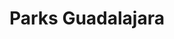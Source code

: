 ---
  title: Parks Guadalajara
  slug: parks-gdl
  year: 2025
  excerpt: 
  location: Guadalajara, Jalisco
  variant: project
  embeddedImages: 
    - parks_gdl_00001.jpg
    - parks_gdl_00002.jpg
    - parks_gdl_00003.jpg
    - parks_gdl_00004.jpg
    - parks_gdl_00005.jpg
    - parks_gdl_00006.jpg
    - parks_gdl_00007.jpg
    - parks_gdl_00009.jpg
    - parks_gdl_00008.jpg
    - parks_gdl_00010.jpg
---